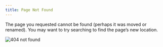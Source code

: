 ```yaml
---
title: Page Not Found
---
```



The page you requested cannot be found (perhaps it was moved or renamed). You may want to try searching to find the page's new location.

::: {.text-center} 
  <img src="images/404.png" class="img-fluid" alt="404 not found">
:::
